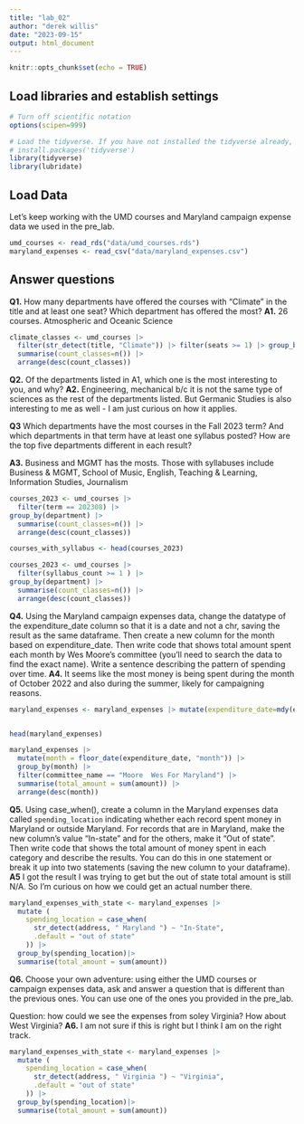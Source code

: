 ```yaml
---
title: "lab_02"
author: "derek willis"
date: "2023-09-15"
output: html_document
---
```


```r
knitr::opts_chunk$set(echo = TRUE)
```

## Load libraries and establish settings

```r
# Turn off scientific notation
options(scipen=999)

# Load the tidyverse. If you have not installed the tidyverse already, remove the # from the next line and run it first.  
# install.packages('tidyverse')
library(tidyverse)
library(lubridate)
```

## Load Data

Let's keep working with the UMD courses and Maryland campaign expense data we used in the pre_lab.

```r
umd_courses <- read_rds("data/umd_courses.rds")
maryland_expenses <- read_csv("data/maryland_expenses.csv")
```

## Answer questions

**Q1.** How many departments have offered the courses with "Climate" in the title and at least one seat? Which department has offered the most?
**A1.** 26 courses. Atmospheric and Oceanic Science

```r
climate_classes <- umd_courses |>
  filter(str_detect(title, "Climate")) |> filter(seats >= 1) |> group_by(department) |> 
  summarise(count_classes=n()) |>
  arrange(desc(count_classes))


```

**Q2.** Of the departments listed in A1, which one is the most interesting to you, and why?
**A2.**
Engineering, mechanical b/c it is not the same type of sciences as the rest of the departments listed. But Germanic Studies is also interesting to me as well - I am just curious on how it applies. 

**Q3** Which departments have the most courses in the Fall 2023 term? And which departments in that term have at least one syllabus posted? How are the top five departments different in each result?

**A3.**
Business and MGMT has the mosts. Those with syllabuses include Business & MGMT, School of Music, English, Teaching & Learning, Information Studies, Journalism
```r
courses_2023 <- umd_courses |> 
  filter(term == 202308) |>
group_by(department) |> 
  summarise(count_classes=n()) |>
  arrange(desc(count_classes))

courses_with_syllabus <- head(courses_2023)

courses_2023 <- umd_courses |> 
  filter(syllabus_count >= 1 ) |>
group_by(department) |> 
  summarise(count_classes=n()) |>
  arrange(desc(count_classes))
```

**Q4.** Using the Maryland campaign expenses data, change the datatype of the expenditure_date column so that it is a date and not a chr, saving the result as the same dataframe. Then create a new column for the month based on expenditure_date. Then write code that shows total amount spent each month by Wes Moore's committee (you'll need to search the data to find the exact name). Write a sentence describing the pattern of spending over time.
**A4.**
It seems like the most money is being spent during the month of October 2022 and also during the summer, likely for campaigning reasons. 
```r
maryland_expenses <- maryland_expenses |> mutate(expenditure_date=mdy(expenditure_date))


head(maryland_expenses)
```
```r
maryland_expenses |>
  mutate(month = floor_date(expenditure_date, "month")) |>
  group_by(month) |>
  filter(committee_name == "Moore  Wes For Maryland") |>
  summarise(total_amount = sum(amount)) |>
  arrange(desc(month))
```
**Q5.** Using case_when(), create a column in the Maryland expenses data called `spending_location` indicating whether each record spent money in Maryland or outside Maryland. For records that are in Maryland, make the new column's value "In-state" and for the others, make it "Out of state". Then write code that shows the total amount of money spent in each category and describe the results. You can do this in one statement or break it up into two statements (saving the new column to your dataframe).
**A5**
I got the result I was trying to get but the out of state total amount is still N/A. So I'm curious on how we could get an actual number there.
```r
maryland_expenses_with_state <- maryland_expenses |>
  mutate (
    spending_location = case_when(
      str_detect(address, " Maryland ") ~ "In-State",
      .default = "out of state"
    )) |> 
  group_by(spending_location)|>
  summarise(total_amount = sum(amount))

```


**Q6.** Choose your own adventure: using either the UMD courses or campaign expenses data, ask and answer a question that is different than the previous ones. You can use one of the ones you provided in the pre_lab.

Question: how could we see the expenses from soley Virginia? How about West Virginia?
**A6.**
I am not sure if this is right but I think I am on the right track. 

```r
maryland_expenses_with_state <- maryland_expenses |>
  mutate (
    spending_location = case_when(
      str_detect(address, " Virginia ") ~ "Virginia",
      .default = "out of state"
    )) |> 
  group_by(spending_location)|>
  summarise(total_amount = sum(amount))
```
